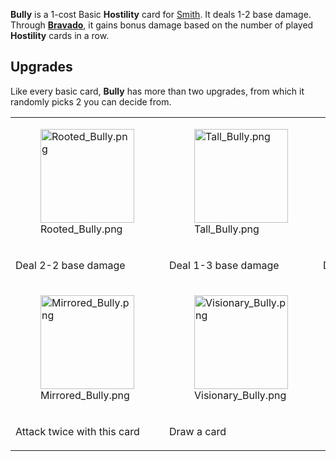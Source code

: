 {{Card
|character = Smith
|rarity = Basic
|decktype = Negotiation
|cardtype = Hostility
|keywords = [[Bravado]]
|upgradeable = Yes
|expreq = 6
|upgrade1 = Rooted Bully
|upgrade2 = Tall Bully
|upgrade3 = Lucid Bully
|upgrade4 = Bully of Clarity
|upgrade5 = Mirrored Bully
|upgrade6 = Visionary Bully}}
{{Quote|Come here you.}}
'''Bully''' is a 1-cost Basic '''Hostility''' card for [[Smith]]. It deals 1-2 base damage. Through '''[[Bravado]]''', it gains bonus damage based on the number of played '''Hostility''' cards in a row.

==Upgrades==
Like every basic card, '''Bully''' has more than two upgrades, from which it randomly picks 2 you can decide from.
{| class="wikitable" style="text-align:center"
|-
|[[File:Rooted Bully.png|150px]]
|[[File:Tall Bully.png|150px]]
|[[File:Lucid Bully.png|150px]]
|[[File:Bully of Clarity.png|150px]]
|-
!Deal 2-2 base damage
!Deal 1-3 base damage
!Deal 5 base damage; [[Expend]]
!Deal 8 base damage; [[Destroy]]
|-
|[[File:Mirrored Bully.png|150px]]
|[[File:Visionary Bully.png|150px]]
|-
!Attack twice with this card
!Draw a card
|}